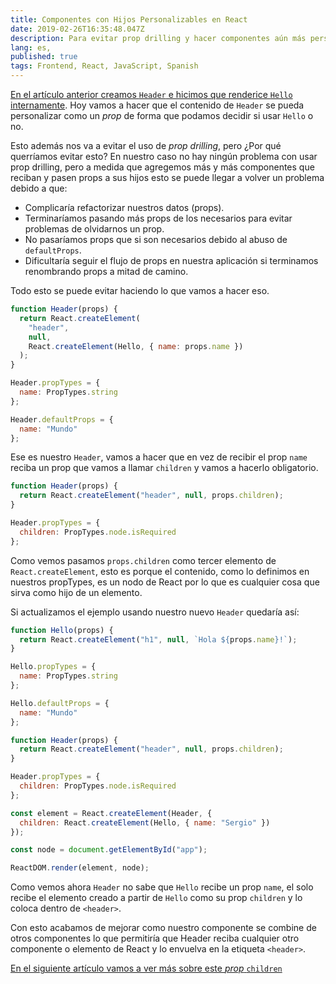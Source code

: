 ```yaml
---
title: Componentes con Hijos Personalizables en React
date: 2019-02-26T16:35:48.047Z
description: Para evitar prop drilling y hacer componentes aún más personalizables vamos a ver como usar un prop para cambiar el contenido de un componentes de React.
lang: es,
published: true
tags: Frontend, React, JavaScript, Spanish
---
```


[En el artículo anterior creamos `Header` e hicimos que renderice `Hello` internamente](/articles/composicion-componentes-react). Hoy vamos a hacer que el contenido de `Header` se pueda personalizar como un _prop_ de forma que podamos decidir si usar `Hello` o no.

Esto además nos va a evitar el uso de _prop drilling_, pero ¿Por qué querríamos evitar esto? En nuestro caso no hay ningún problema con usar prop drilling, pero a medida que agregemos más y más componentes que reciban y pasen props a sus hijos esto se puede llegar a volver un problema debido a que:

- Complicaría refactorizar nuestros datos (props).
- Terminaríamos pasando más props de los necesarios para evitar problemas de olvidarnos un prop.
- No pasaríamos props que si son necesarios debido al abuso de `defaultProps`.
- Dificultaría seguir el flujo de props en nuestra aplicación si terminamos renombrando props a mitad de camino.

Todo esto se puede evitar haciendo lo que vamos a hacer eso.

```js
function Header(props) {
  return React.createElement(
    "header",
    null,
    React.createElement(Hello, { name: props.name })
  );
}

Header.propTypes = {
  name: PropTypes.string
};

Header.defaultProps = {
  name: "Mundo"
};
```

Ese es nuestro `Header`, vamos a hacer que en vez de recibir el prop `name` reciba un prop que vamos a llamar `children` y vamos a hacerlo obligatorio.

```js
function Header(props) {
  return React.createElement("header", null, props.children);
}

Header.propTypes = {
  children: PropTypes.node.isRequired
};
```

Como vemos pasamos `props.children` como tercer elemento de `React.createElement`, esto es porque el contenido, como lo definimos en nuestros propTypes, es un nodo de React por lo que es cualquier cosa que sirva como hijo de un elemento.

Si actualizamos el ejemplo usando nuestro nuevo `Header` quedaría así:

```js
function Hello(props) {
  return React.createElement("h1", null, `Hola ${props.name}!`);
}

Hello.propTypes = {
  name: PropTypes.string
};

Hello.defaultProps = {
  name: "Mundo"
};

function Header(props) {
  return React.createElement("header", null, props.children);
}

Header.propTypes = {
  children: PropTypes.node.isRequired
};

const element = React.createElement(Header, {
  children: React.createElement(Hello, { name: "Sergio" })
});

const node = document.getElementById("app");

ReactDOM.render(element, node);
```

Como vemos ahora `Header` no sabe que `Hello` recibe un prop `name`, el solo recibe el elemento creado a partir de `Hello` como su prop `children` y lo coloca dentro de `<header>`.

Con esto acabamos de mejorar como nuestro componente se combine de otros componentes lo que permitiría que Header reciba cualquier otro componente o elemento de React y lo envuelva en la etiqueta `<header>`.

[En el siguiente artículo vamos a ver más sobre este _prop_ `children`](/articles/react-prop-especial-children)
